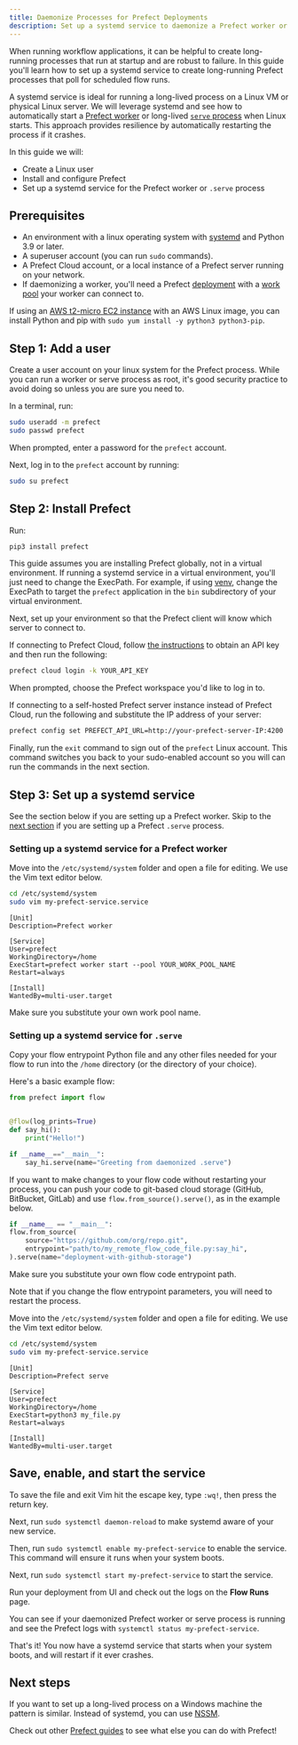 ```yaml
---
title: Daemonize Processes for Prefect Deployments
description: Set up a systemd service to daemonize a Prefect worker or create a long-running deployment serve process
---
```


When running workflow applications, it can be helpful to create long-running processes that run at startup and are robust to failure.
In this guide you'll learn how to set up a systemd service to create long-running Prefect processes that poll for scheduled flow runs.

A systemd service is ideal for running a long-lived process on a Linux VM or physical Linux server.
We will leverage systemd and see how to automatically start a [Prefect worker](/concepts/work-pools/#worker-overview) or long-lived [`serve` process](/concepts/flows/#serving-a-flow) when Linux starts.
This approach provides resilience by automatically restarting the process if it crashes.

In this guide we will:

* Create a Linux user
* Install and configure Prefect
* Set up a systemd service for the Prefect worker or `.serve` process

## Prerequisites

* An environment with a linux operating system with [systemd](https://systemd.io/) and Python 3.9 or later.
* A superuser account (you can run `sudo` commands).
* A Prefect Cloud account, or a local instance of a Prefect server running on your network.
* If daemonizing a worker, you'll need a Prefect [deployment](/concepts/deployments/) with a [work pool](/concepts/work-pools/) your worker can connect to.

If using an [AWS t2-micro EC2 instance](https://aws.amazon.com/ec2/instance-types/t2/) with an AWS Linux image, you can install Python and pip with `sudo yum install -y python3 python3-pip`.

## Step 1: Add a user

Create a user account on your linux system for the Prefect process.
While you can run a worker or serve process as root, it's good security practice to avoid doing so unless you are sure you need to.

In a terminal, run:

```bash
sudo useradd -m prefect
sudo passwd prefect
```

When prompted, enter a password for the `prefect` account.

Next, log in to the `prefect` account by running:

```bash
sudo su prefect
```

## Step 2: Install Prefect

Run:

```bash
pip3 install prefect
```

This guide assumes you are installing Prefect globally, not in a virtual environment.
If running a systemd service in a virtual environment, you'll just need to change the ExecPath.
For example, if using [venv](https://docs.python.org/3/library/venv.html), change the ExecPath to target the `prefect` application in the `bin` subdirectory of your virtual environment.

Next, set up your environment so that the Prefect client will know which server to connect to.

If connecting to Prefect Cloud, follow [the instructions](https://docs.prefect.io/ui/cloud-getting-started/#create-an-api-key) to obtain an API key and then run the following:

```bash
prefect cloud login -k YOUR_API_KEY
```

When prompted, choose the Prefect workspace you'd like to log in to.

If connecting to a self-hosted Prefect server instance instead of Prefect Cloud, run the following and substitute the IP address of your server:

```bash
prefect config set PREFECT_API_URL=http://your-prefect-server-IP:4200
```

Finally, run the `exit` command to sign out of the `prefect` Linux account.
This command switches you back to your sudo-enabled account so you will can run the commands in the next section.

## Step 3: Set up a systemd service

See the section below if you are setting up a Prefect worker.
Skip to the [next section](#setting-up-a-systemd-service-for-serve) if you are setting up a Prefect `.serve` process.

### Setting up a systemd service for a Prefect worker

Move into the `/etc/systemd/system` folder and open a file for editing.
We use the Vim text editor below.

```bash
cd /etc/systemd/system
sudo vim my-prefect-service.service
```

```title="my-prefect-service.service"
[Unit]
Description=Prefect worker

[Service]
User=prefect
WorkingDirectory=/home
ExecStart=prefect worker start --pool YOUR_WORK_POOL_NAME
Restart=always

[Install]
WantedBy=multi-user.target
```

Make sure you substitute your own work pool name.

### Setting up a systemd service for `.serve`

Copy your flow entrypoint Python file and any other files needed for your flow to run into the `/home` directory (or the directory of your choice).

Here's a basic example flow:

```python title="my_file.py"
from prefect import flow


@flow(log_prints=True)
def say_hi():
    print("Hello!")

if __name__=="__main__":
    say_hi.serve(name="Greeting from daemonized .serve")
```

If you want to make changes to your flow code without restarting your process, you can push your code to git-based cloud storage (GitHub, BitBucket, GitLab) and use `flow.from_source().serve()`, as in the example below.

```python title="my_remote_flow_code_file.py"
if __name__ == "__main__":
flow.from_source(
    source="https://github.com/org/repo.git",
    entrypoint="path/to/my_remote_flow_code_file.py:say_hi",
).serve(name="deployment-with-github-storage")
```

Make sure you substitute your own flow code entrypoint path.

Note that if you change the flow entrypoint parameters, you will need to restart the process.

Move into the `/etc/systemd/system` folder and open a file for editing.
We use the Vim text editor below.

```bash
cd /etc/systemd/system
sudo vim my-prefect-service.service
```

```title="my-prefect-service.service"
[Unit]
Description=Prefect serve

[Service]
User=prefect
WorkingDirectory=/home
ExecStart=python3 my_file.py
Restart=always

[Install]
WantedBy=multi-user.target
```

## Save, enable, and start the service

To save the file and exit Vim hit the escape key, type `:wq!`, then press the return key.

Next, run `sudo systemctl daemon-reload` to make systemd aware of your new service.

Then, run `sudo systemctl enable my-prefect-service` to enable the service.
This command will ensure it runs when your system boots.

Next, run `sudo systemctl start my-prefect-service` to start the service.

Run your deployment from UI and check out the logs on the **Flow Runs** page.

You can see if your daemonized Prefect worker or serve process is running and see the Prefect logs with `systemctl status my-prefect-service`.

That's it!
You now have a systemd service that starts when your system boots, and will restart if it ever crashes.

## Next steps

If you want to set up a long-lived process on a Windows machine the pattern is similar.
Instead of systemd, you can use [NSSM](https://nssm.cc/).

Check out other [Prefect guides](/guides/) to see what else you can do with Prefect!
